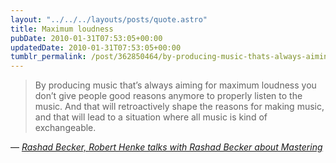```yaml
---
layout: "../../../layouts/posts/quote.astro"
title: Maximum loudness
pubDate: 2010-01-31T07:53:05+00:00
updatedDate: 2010-01-31T07:53:05+00:00
tumblr_permalink: /post/362850464/by-producing-music-thats-always-aiming-for
---
```


> By producing music that&rsquo;s always aiming for maximum loudness you don&rsquo;t give people good reasons anymore to properly listen to the music. And that will retroactively shape the reasons for making music, and that will lead to a situation where all music is kind of exchangeable.

— <cite>[Rashad Becker, _Robert Henke talks with Rashad Becker about Mastering_](http://www.monolake.de/interviews/mastering.html)</cite>

